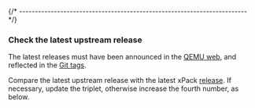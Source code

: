 

{/* ------------------------------------------------------------------------ */}

### Check the latest upstream release

The latest releases must have been announced in
the [QEMU web](https://qemu.org), and reflected in
the [Git tags](https://gitlab.com/qemu-project/qemu/-/tags).

Compare the latest upstream release with the latest xPack
[release](https://github.com/xpack-dev-tools/qemu-riscv-xpack/releases/).
If necessary, update the triplet, otherwise increase the fourth number,
as below.
